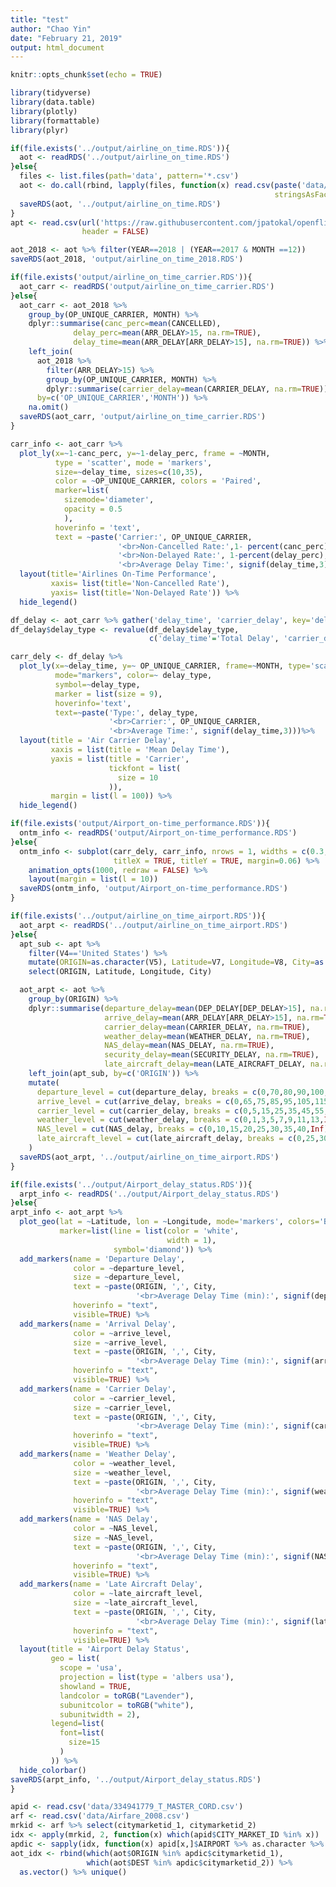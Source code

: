 ```yaml
---
title: "test"
author: "Chao Yin"
date: "February 21, 2019"
output: html_document
---
```


```r
knitr::opts_chunk$set(echo = TRUE)
```

```r
library(tidyverse)
library(data.table)
library(plotly)
library(formattable)
library(plyr)
```

```r
if(file.exists('../output/airline_on_time.RDS')){
  aot <- readRDS('../output/airline_on_time.RDS')
}else{
  files <- list.files(path='data', pattern='*.csv')
  aot <- do.call(rbind, lapply(files, function(x) read.csv(paste('data/', x, sep=''),
                                                           stringsAsFactors=FALSE)))
  saveRDS(aot, '../output/airline_on_time.RDS')
}
apt <- read.csv(url('https://raw.githubusercontent.com/jpatokal/openflights/master/data/airports.dat'),
                header = FALSE)
```

```r
aot_2018 <- aot %>% filter(YEAR==2018 | (YEAR==2017 & MONTH ==12))
saveRDS(aot_2018, 'output/airline_on_time_2018.RDS')
```

```r
if(file.exists('output/airline_on_time_carrier.RDS')){
  aot_carr <- readRDS('output/airline_on_time_carrier.RDS')
}else{
  aot_carr <- aot_2018 %>%
    group_by(OP_UNIQUE_CARRIER, MONTH) %>%
    dplyr::summarise(canc_perc=mean(CANCELLED),
              delay_perc=mean(ARR_DELAY>15, na.rm=TRUE),
              delay_time=mean(ARR_DELAY[ARR_DELAY>15], na.rm=TRUE)) %>%
    left_join(
      aot_2018 %>%
        filter(ARR_DELAY>15) %>%
        group_by(OP_UNIQUE_CARRIER, MONTH) %>%
        dplyr::summarise(carrier_delay=mean(CARRIER_DELAY, na.rm=TRUE)),
      by=c('OP_UNIQUE_CARRIER','MONTH')) %>%
    na.omit()
  saveRDS(aot_carr, 'output/airline_on_time_carrier.RDS')
}
```

```r
carr_info <- aot_carr %>%
  plot_ly(x=~1-canc_perc, y=~1-delay_perc, frame = ~MONTH, 
          type = 'scatter', mode = 'markers',
          size=~delay_time, sizes=c(10,35), 
          color = ~OP_UNIQUE_CARRIER, colors = 'Paired',
          marker=list(
            sizemode='diameter',
            opacity = 0.5
            ),
          hoverinfo = 'text',
          text = ~paste('Carrier:', OP_UNIQUE_CARRIER,
                        '<br>Non-Cancelled Rate:',1- percent(canc_perc),
                        '<br>Non-Delayed Rate:', 1-percent(delay_perc),
                        '<br>Average Delay Time:', signif(delay_time,3))) %>%
  layout(title='Airlines On-Time Performance',
         xaxis= list(title='Non-Cancelled Rate'),
         yaxis= list(title='Non-Delayed Rate')) %>%
  hide_legend()
```

```r
df_delay <- aot_carr %>% gather('delay_time', 'carrier_delay', key='delay_type', value='delay_time')
df_delay$delay_type <- revalue(df_delay$delay_type, 
                               c('delay_time'='Total Delay', 'carrier_delay'='Carrier Delay'))
```

```r
carr_dely <- df_delay %>%
  plot_ly(x=~delay_time, y=~ OP_UNIQUE_CARRIER, frame=~MONTH, type='scatter',
          mode="markers", color=~ delay_type,
          symbol=~delay_type,
          marker = list(size = 9),
          hoverinfo='text',
          text=~paste('Type:', delay_type,
                      '<br>Carrier:', OP_UNIQUE_CARRIER,
                      '<br>Average Time:', signif(delay_time,3)))%>%
  layout(title = 'Air Carrier Delay',
         xaxis = list(title = 'Mean Delay Time'),
         yaxis = list(title = 'Carrier',
                      tickfont = list(
                        size = 10
                      )),
         margin = list(l = 100)) %>%
  hide_legend()
```

```r
if(file.exists('output/Airport_on-time_performance.RDS')){
  ontm_info <- readRDS('output/Airport_on-time_performance.RDS')
}else{
  ontm_info <- subplot(carr_dely, carr_info, nrows = 1, widths = c(0.3, 0.7), 
                       titleX = TRUE, titleY = TRUE, margin=0.06) %>%
    animation_opts(1000, redraw = FALSE) %>%
    layout(margin = list(l = 10))
  saveRDS(ontm_info, 'output/Airport_on-time_performance.RDS')
}
```

```r
if(file.exists('../output/airline_on_time_airport.RDS')){
  aot_arpt <- readRDS('../output/airline_on_time_airport.RDS')
}else{
  apt_sub <- apt %>% 
    filter(V4=='United States') %>%
    mutate(ORIGIN=as.character(V5), Latitude=V7, Longitude=V8, City=as.character(V3)) %>%
    select(ORIGIN, Latitude, Longitude, City)

  aot_arpt <- aot %>%
    group_by(ORIGIN) %>%
    dplyr::summarise(departure_delay=mean(DEP_DELAY[DEP_DELAY>15], na.rm=TRUE),
                     arrive_delay=mean(ARR_DELAY[ARR_DELAY>15], na.rm=TRUE),
                     carrier_delay=mean(CARRIER_DELAY, na.rm=TRUE),
                     weather_delay=mean(WEATHER_DELAY, na.rm=TRUE),
                     NAS_delay=mean(NAS_DELAY, na.rm=TRUE),
                     security_delay=mean(SECURITY_DELAY, na.rm=TRUE),
                     late_aircraft_delay=mean(LATE_AIRCRAFT_DELAY, na.rm=TRUE)) %>%
    left_join(apt_sub, by=c('ORIGIN')) %>%
    mutate(
      departure_level = cut(departure_delay, breaks = c(0,70,80,90,100,110,120,130,Inf), labels = F),
      arrive_level = cut(arrive_delay, breaks = c(0,65,75,85,95,105,115,125,Inf), labels = F),
      carrier_level = cut(carrier_delay, breaks = c(0,5,15,25,35,45,55,65,Inf), labels = F),
      weather_level = cut(weather_delay, breaks = c(0,1,3,5,7,9,11,13,Inf), labels = F),
      NAS_level = cut(NAS_delay, breaks = c(0,10,15,20,25,30,35,40,Inf), labels = F),
      late_aircraft_level = cut(late_aircraft_delay, breaks = c(0,25,30,35,40,45,50,55,Inf), labels = F)
    )
  saveRDS(aot_arpt, '../output/airline_on_time_airport.RDS')
}
```

```r
if(file.exists('../output/Airport_delay_status.RDS')){
  arpt_info <- readRDS('../output/Airport_delay_status.RDS')
}else{
arpt_info <- aot_arpt %>% 
  plot_geo(lat = ~Latitude, lon = ~Longitude, mode='markers', colors='Blues',
           marker=list(line = list(color = 'white',
                                   width = 1),
                       symbol='diamond')) %>%
  add_markers(name = 'Departure Delay',
              color = ~departure_level,
              size = ~departure_level,
              text = ~paste(ORIGIN, ',', City,
                            '<br>Average Delay Time (min):', signif(departure_delay,3)),
              hoverinfo = "text",
              visible=TRUE) %>%
  add_markers(name = 'Arrival Delay',
              color = ~arrive_level,
              size = ~arrive_level,
              text = ~paste(ORIGIN, ',', City,
                            '<br>Average Delay Time (min):', signif(arrive_delay,3)),
              hoverinfo = "text",
              visible=TRUE) %>%
  add_markers(name = 'Carrier Delay',
              color = ~carrier_level,
              size = ~carrier_level,
              text = ~paste(ORIGIN, ',', City,
                            '<br>Average Delay Time (min):', signif(carrier_delay,3)),
              hoverinfo = "text",
              visible=TRUE) %>%
  add_markers(name = 'Weather Delay',
              color = ~weather_level,
              size = ~weather_level,
              text = ~paste(ORIGIN, ',', City,
                            '<br>Average Delay Time (min):', signif(weather_delay,3)),
              hoverinfo = "text",
              visible=TRUE) %>%
  add_markers(name = 'NAS Delay',
              color = ~NAS_level,
              size = ~NAS_level,
              text = ~paste(ORIGIN, ',', City,
                            '<br>Average Delay Time (min):', signif(NAS_delay,3)),
              hoverinfo = "text",
              visible=TRUE) %>% 
  add_markers(name = 'Late Aircraft Delay',
              color = ~late_aircraft_level,
              size = ~late_aircraft_level,
              text = ~paste(ORIGIN, ',', City,
                            '<br>Average Delay Time (min):', signif(late_aircraft_delay,3)),
              hoverinfo = "text",
              visible=TRUE) %>%
  layout(title = 'Airport Delay Status', 
         geo = list(
           scope = 'usa',
           projection = list(type = 'albers usa'),
           showland = TRUE,
           landcolor = toRGB("Lavender"),
           subunitcolor = toRGB("white"),
           subunitwidth = 2),
         legend=list(
           font=list(
             size=15
           )
         )) %>%
  hide_colorbar()
saveRDS(arpt_info, '../output/Airport_delay_status.RDS')
}
```

```r
apid <- read.csv('data/334941779_T_MASTER_CORD.csv')
arf <- read.csv('data/Airfare_2008.csv')
mrkid <- arf %>% select(citymarketid_1, citymarketid_2)
idx <- apply(mrkid, 2, function(x) which(apid$CITY_MARKET_ID %in% x))
apdic <- sapply(idx, function(x) apid[x,]$AIRPORT %>% as.character %>% unique)
aot_idx <- rbind(which(aot$ORIGIN %in% apdic$citymarketid_1), 
                 which(aot$DEST %in% apdic$citymarketid_2)) %>%
  as.vector() %>% unique()
```

